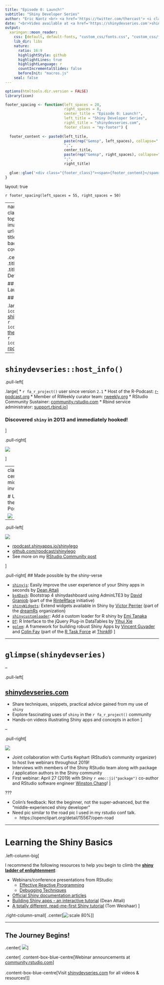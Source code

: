 ```yaml
---
title: "Episode 0: Launch!"
subtitle: "Shiny Developer Series"
author: "Eric Nantz <br> <a href='https://twitter.com/thercast'> <i class='fab  fa-twitter '></i>@thercast</a> <br> <a href='https://github.com/rpodcast'> <i class='fab  fa-github '></i>rpodcast</a> <br> <i class='fas  fa-microphone '></i>  <a href='https://r-podcast.org'>r-podcast.org</a><br>"
date: "<br>Video available at <a href='https://shinydevseries.com'>shinydevseries.com</a>"
output:
  xaringan::moon_reader:
    css: [default, default-fonts, "custom_css/fonts.css", "custom_css/fontsize.css", "custom_css/footer.css", "custom_css/title.css", "custom_css/two_columns.css", "custom_css/boxes.css"]
    lib_dir: libs
    nature:
      ratio: 16:9
      highlightStyle: github
      highlightLines: true
      highlightLanguage: r
      countIncrementalSlides: false
      beforeInit: "macros.js"
    seal: false
---
```


```r
options(htmltools.dir.version = FALSE)
library(icon)

footer_spacing <- function(left_spaces = 20, 
                           right_spaces = 8,
                           center_title = "Episode 0: Launch!",
                           left_title = "Shiny Developer Series",
                           right_title = "shinydevseries.com", 
                           footer_class = "my-footer") {
  
  footer_content <- paste0(left_title, 
                           paste(rep("&emsp", left_spaces), collapse=";"), 
                           ";", 
                           center_title, 
                           paste(rep("&emsp", right_spaces), collapse=";"),  
                           ";", 
                           right_title)
  
  glue::glue('<div class="{footer_class}"><span>{footer_content}</span></div>')
}

```

layout: true

`r footer_spacing(left_spaces = 55, right_spaces = 50)` 

<!-- this adds the link footer to all slides, depends on my-footer class in css-->

---
name: xaringan-title
class: inverse, left, top
background-image: url(img/background-title-with-logo.png)
background-size: cover

.center[
.titleheaderfont[
.titleheader[
Shiny Developer Series
]
]
]

## Episode 0: Launch!

## Eric Nantz

.large[
`r icon::fa("link")` [shinydevseries.com](https://shinydevseries.com)
<br>
`r icon::fa("twitter")` [thercast](https://twitter.com/thercast)
<br>
`r icon::fa("github")` [rpodcast](https://github.com/rpodcast)
]

---

# `shinydevseries::host_info()`

.pull-left[

.large[
* `r fa_r_project()` user since version `2.1`
* Host of the R-Podcast: [r-podcast.org](https://r-podcast.org)
* Member of RWeekly curator team: [rweekly.org](https://rweekly.org)
* RStudio Community Sustainer: [community.rstudio.com](https://community.rstudio.com/u/rpodcast)
* Rbind service administrator: [support.rbind.io](https://support.rbind.io/)
]

### Discovered `shiny` in 2013 and immediately hooked!

]

.pull-right[

![](https://media.giphy.com/media/3oEdv03JAv74J6KGTS/giphy.gif)

]

---
class: center, middle, inverse

# Unlock the Shiny Possibilities

![](https://media.giphy.com/media/50OAJNulFBBrq/source.gif)

---

.pull-left[

![](img/demo_part1.gif)

* [rpodcast.shinyapps.io/shinylego](https://rpodcast.shinyapps.io/shinylego)
* [github.com/rpodcast/shinylego](https://github.com/rpodcast/shinylego)
* See more on my [RStudio Community post](https://community.rstudio.com/t/shiny-contest-submission-the-shiny-lego-mosaic-creator/25648)

]

.pull-right[
## Made possible by the shiny-verse

  - [`shinyjs`](https://deanattali.com/shinyjs): Easily improve the user experience of your Shiny apps in seconds by [Dean Attali](https://deanattali.com/)
  - [`bs4Dash`](https://rinterface.github.io/bs4Dash/index.html): Bootstrap 4 shinydashboard using AdminLTE3 by [David Granjob](https://twitter.com/divadnojnarg) (part of the [RinteRface](https://rinterface.com/) initiative)
  - [`shinyWidgets`](https://dreamrs.github.io/shinyWidgets/index.html): Extend widgets available in Shiny by [Victor Perrier](https://twitter.com/_pvictorr) (part of the [dreamRs](https://www.dreamrs.fr/)
    organization)
  - [`shinycustomloader`](https://emitanaka.github.io/shinycustomloader/): Add a custom loader for R shiny by [Emi Tanaka](https://emitanaka.github.io/)
  - [`DT`](https://rstudio.github.io/DT): R Interface to the jQuery Plug-in DataTables by [Yihui Xie](https://yihui.name/)
  - [`golem`](https://github.com/ThinkR-open/golem/): A framework for building robust Shiny Apps by [Vincent Guyader](https://github.com/VincentGuyader) and [Colin Fay](http://colinfay.me/) (part of the [R Task Force](https://rtask.thinkr.fr/) at [ThinkR](https://thinkr.fr/))
]

---

# `glimpse(shinydevseries)`

--

.pull-left[

## [shinydevseries.com](https://shinydevseries.com)

* Share techniques, snippets, practical advice gained from my use of `shiny`
* Explore fascinating uses of `shiny` in the `r fa_r_project()` community
* Hands-on videos illustrating Shiny apps and concepts in action
]

--

.pull-right[

![](img/rstudio_community.png)

* Joint collaboration with Curtis Kephart (RStudio's community organizer) to host live webinars throughout 2019!
* Interviews with members of the Shiny RStudio team along with package / application authors in the Shiny community
* First webinar: April 27 (2019) with Shiny `r emo::ji("package")` co-author and RStudio software engineer [Winston Chang](https://github.com/wch)!
]

???

* Colin's feedback: Not the beginner, not the super-advanced, but the "middle-experienced shiny developer"
* Need pic similar to the road pic I used in my rstudio conf talk.
    + https://openclipart.org/detail/15567/open-road
    

---

# Learning the Shiny Basics

.left-column-big[

I recommend the following resources to help you begin to climb the [__shiny ladder of enlightenment__](https://github.com/rstudio/ShinyDeveloperConference/blob/master/Reactivity/slides.Rmd#ladder-of-enlightenment):

* Webinars/conference presentations from RStudio:
    + [Effective Reactive Programming](https://www.rstudio.com/resources/videos/effective-reactive-programming/)
    + [Debugging Techniques](https://www.rstudio.com/resources/videos/debugging-techniques/)
* [Official Shiny documentation articles](https://shiny.rstudio.com/articles_)
* [Building Shiny apps - an interactive tutorial](https://deanattali.com/blog/building-shiny-apps-tutorial/) (Dean Attali)
* [A totally different, read-me-first Shiny tutorial](http://www.open-meta.org/technology/a-totally-different-read-me-first-shiny-tutorial/) (Tom Weishaar)
]

.right-column-small[
.center[![:scale 80%](img/portablejim-Ladder-flat.svg)]
]

---

## The Journey Begins!

.center[
![](https://media.giphy.com/media/9S1E0FmPtMQCq1ZLaj/giphy.gif)
]

.center[
.content-box-blue-centre[Webinar announcements at [community.rstudio.com](https://community.rstudio.com)]
<br><br>
.content-box-blue-centre[Visit [shinydevseries.com](https://shinydevseries.com) for all videos & resources!]
]


